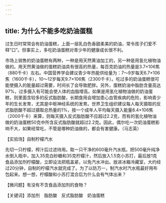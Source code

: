 ```yaml
---
---
---
```

title: 为什么不能多吃奶油蛋糕
---




过生日时常常会有奶油蛋糕，上面一层乳白色香甜柔美的奶油，常令孩子们爱不释“口”。但事实上，多吃奶油蛋糕对青少年的健康成长很不利。



市场上销售的奶油蛋糕有两种，一种是用天然黄油加工的，另一种是用氢化植物油做的。用天然黄油做的蛋糕奶油具有很高的热量，每百克奶油的热量是3.7×106焦（880千卡）左右。中国营养学会建议青少年热能供给量为：7～9岁每天6.7×106焦（1600千卡），10～12岁每天9.7×106焦（2300千卡）。吃过多的奶油蛋糕很可能使摄入的能量超过需要，时间长了会导致肥胖。另外，蛋糕奶油中脂肪含量高达97%，过多摄入有可能会使人体的血脂增高。如果是用氢化植物油做的奶油蛋糕，则里面含较多的反式脂肪酸，长期食用会增加患心血管疾病的危险，影响青少年的生长发育，尤其是中枢神经系统的发育。世界卫生组织建议每人每天摄取的反式脂肪酸不超过摄取总热量的1%，按一个成年人平均每天摄入能量8.4×106焦（2000千卡）来算，则每天摄入反式脂肪酸不应超过2.2克，而有的氢化植物油做的奶油蛋糕50克中所含反式脂肪酸就超过2.2克。因此，偶尔吃一次奶油蛋糕影响不大，如果经常吃，不管是哪种奶油做的，都会有害健康。（马志英）





【实验场】自制柠檬汽水



先切一只柠檬，榨汁后过滤待用。取一只干净的600毫升汽水瓶，把500毫升纯净水倒入瓶中，加入35克白砂糖和35克柠檬汁，然后放入1.5克小苏打，最后放1克食品添加剂柠檬酸，立即设法把瓶盖紧，以免汽水冲出。放进冰箱冷藏室，大约经过20分钟，自制的柠檬汽水就完成了。为了以防万一，制汽水时汽水瓶最好用布包起来。想一想，柠檬酸和小苏打混合后为什么会有气体出来？

【微问题】有没有不含食品添加剂的食物？

【关键词】添加剂　脂肪酸　反式脂肪酸　奶油蛋糕